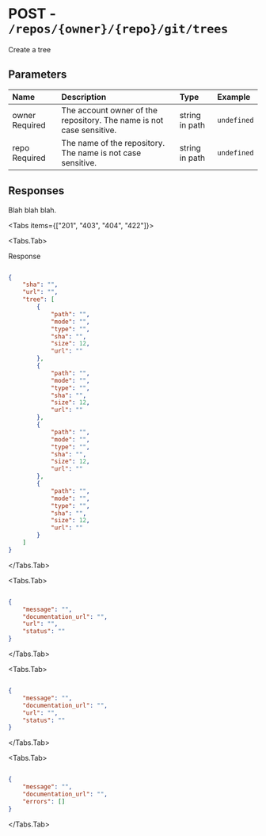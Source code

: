 
# POST - `/repos/{owner}/{repo}/git/trees`

Create a tree

## Parameters

| Name | Description | Type | Example |
| :---- | :---- | :---- | :---- |
| owner <span class="bg-blue-100 text-blue-800 text-xs font-medium me-2 px-2.5 py-0.5 rounded dark:bg-blue-900 dark:text-blue-300">Required</span> | The account owner of the repository. The name is not case sensitive. | string in path | `undefined` |
| repo <span class="bg-blue-100 text-blue-800 text-xs font-medium me-2 px-2.5 py-0.5 rounded dark:bg-blue-900 dark:text-blue-300">Required</span> | The name of the repository. The name is not case sensitive. | string in path | `undefined` |

## Responses

Blah blah blah.

<Tabs items={["201", "403", "404", "422"]}>

<Tabs.Tab>

Response

```json

{
    "sha": "",
    "url": "",
    "tree": [
        {
            "path": "",
            "mode": "",
            "type": "",
            "sha": "",
            "size": 12,
            "url": ""
        },
        {
            "path": "",
            "mode": "",
            "type": "",
            "sha": "",
            "size": 12,
            "url": ""
        },
        {
            "path": "",
            "mode": "",
            "type": "",
            "sha": "",
            "size": 12,
            "url": ""
        },
        {
            "path": "",
            "mode": "",
            "type": "",
            "sha": "",
            "size": 12,
            "url": ""
        }
    ]
}

```

</Tabs.Tab>

<Tabs.Tab>



```json

{
    "message": "",
    "documentation_url": "",
    "url": "",
    "status": ""
}

```

</Tabs.Tab>

<Tabs.Tab>



```json

{
    "message": "",
    "documentation_url": "",
    "url": "",
    "status": ""
}

```

</Tabs.Tab>

<Tabs.Tab>



```json

{
    "message": "",
    "documentation_url": "",
    "errors": []
}

```

</Tabs.Tab>

</Tabs>